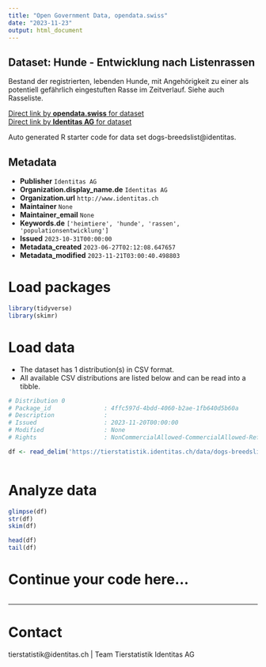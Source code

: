 ```yaml
---
title: "Open Government Data, opendata.swiss"
date: "2023-11-23"
output: html_document
---
```


## Dataset: Hunde - Entwicklung nach Listenrassen

Bestand der registrierten, lebenden Hunde, mit Angehörigkeit zu einer als potentiell gefährlich eingestuften Rasse im Zeitverlauf. Siehe auch Rasseliste.

[Direct link by **opendata.swiss** for dataset](https://opendata.swiss/de/dataset/hunde-entwicklung-nach-listenrassen)<br>
[Direct link by **Identitas AG** for dataset](https://tierstatistik.identitas.ch/)

Auto generated R starter code for data set dogs-breedslist@identitas.

## Metadata

- **Publisher** `Identitas AG`
- **Organization.display_name.de** `Identitas AG`
- **Organization.url** `http://www.identitas.ch`
- **Maintainer** `None`
- **Maintainer_email** `None`
- **Keywords.de** `['heimtiere', 'hunde', 'rassen', 'populationsentwicklung']`
- **Issued** `2023-10-31T00:00:00`
- **Metadata_created** `2023-06-27T02:12:08.647657`
- **Metadata_modified** `2023-11-21T03:00:40.498803`


# Load packages

```r

library(tidyverse)
library(skimr)

```

# Load data

-   The dataset has 1 distribution(s) in CSV format.
-   All available CSV distributions are listed below and can be read into a tibble.

```r

# Distribution 0
# Package_id               : 4ffc597d-4bdd-4060-b2ae-1fb640d5b60a
# Description              : 
# Issued                   : 2023-11-20T00:00:00
# Modified                 : None
# Rights                   : NonCommercialAllowed-CommercialAllowed-ReferenceRequired

df <- read_delim('https://tierstatistik.identitas.ch/data/dogs-breedslist.csv')



```

# Analyze data

```r

glimpse(df)
str(df)
skim(df)

head(df)
tail(df)

```

# Continue your code here...

```r

```

------------------------------------------------------------------------

# Contact

tierstatistik@identitas.ch | Team Tierstatistik Identitas AG
